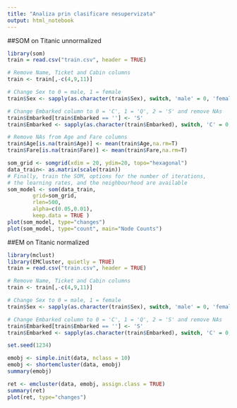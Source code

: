 ```yaml
---
title: "Analiza prin clasificare nesupervizata"
output: html_notebook
---
```

##SOM on Titanic unnormalized
```r
library(som)
train = read.csv("train.csv", header = TRUE)

# Remove Name, Ticket and Cabin columns
train <- train[,-c(4,9,11)]

# Change Sex to 0 = male, 1 = female
train$Sex <- sapply(as.character(train$Sex), switch, 'male' = 0, 'female' = 1)

# Change Embarked column to 0 = 'C', 1 = 'Q', 2 = 'S' and remove NAs
train$Embarked[train$Embarked == ''] <- 'S'
train$Embarked <- sapply(as.character(train$Embarked), switch, 'C' = 0, 'Q' = 1, 'S' = 2)

# Remove NAs from Age and Fare columns
train$Age[is.na(train$Age)] <- mean(train$Age,na.rm=T)
train$Fare[is.na(train$Fare)] <- mean(train$Fare,na.rm=T)

som_grid <- somgrid(xdim = 20, ydim=20, topo="hexagonal")
data_train<- as.matrix(scale(train))
# Finally, train the SOM, options for the number of iterations,
# the learning rates, and the neighbourhood are available
som_model <- som(data_train, 
		grid=som_grid, 
		rlen=500, 
		alpha=c(0.05,0.01), 
		keep.data = TRUE )
plot(som_model, type="changes")
plot(som_model, type="count", main="Node Counts")
```
##EM on Titanic normalized
```r
library(mclust)
library(EMCluster, quietly = TRUE)
train = read.csv("train.csv", header = TRUE)

# Remove Name, Ticket and Cabin columns
train <- train[,-c(4,9,11)]

# Change Sex to 0 = male, 1 = female
train$Sex <- sapply(as.character(train$Sex), switch, 'male' = 0, 'female' = 1)

# Change Embarked column to 0 = 'C', 1 = 'Q', 2 = 'S' and remove NAs
train$Embarked[train$Embarked == ''] <- 'S'
train$Embarked <- sapply(as.character(train$Embarked), switch, 'C' = 0, 'Q' = 1, 'S' = 2)

set.seed(1234)

emobj <- simple.init(data, nclass = 10)
emobj <- shortemcluster(data, emobj)
summary(emobj)

ret <- emcluster(data, emobj, assign.class = TRUE)
summary(ret)
plot(ret, type="changes")
```

